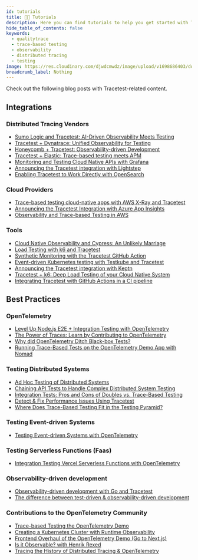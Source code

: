 ```yaml
---
id: tutorials
title: 👨‍💻 Tutorials
description: Here you can find tutorials to help you get started with Tracetest.
hide_table_of_contents: false
keywords:
  - qualitytrace
  - trace-based testing
  - observability
  - distributed tracing
  - testing
image: https://res.cloudinary.com/djwdcmwdz/image/upload/v1698686403/docs/Blog_Thumbnail_14_rsvkmo.jpg
breadcrumb_label: Nothing
---
```


Check out the following blog posts with Tracetest-related content.

## Integrations

### Distributed Tracing Vendors

- [Sumo Logic and Tracetest: AI-Driven Observability Meets Testing](https://qualitytrace.io/blog/sumo-logic-and-qualitytrace-ai-driven-observability-meets-testing)
- [Tracetest + Dynatrace: Unified Observability for Testing](https://qualitytrace.io/blog/qualitytrace-dynatrace-unified-observability-for-testing)
- [Honeycomb + Tracetest: Observability-driven Development](https://qualitytrace.io/blog/honeycomb-qualitytrace-observability-driven-development)
- [Tracetest + Elastic: Trace-based testing meets APM](https://qualitytrace.io/blog/qualitytrace-integration-elastic-trace-based-testing-application-performance-monitoring)
- [Monitoring and Testing Cloud Native APIs with Grafana](https://qualitytrace.io/blog/monitoring-and-testing-cloud-native-apis-with-grafana)
- [Announcing the Tracetest integration with Lightstep](https://qualitytrace.io/blog/qualitytrace-integration-with-lightstep)
- [Enabling Tracetest to Work Directly with OpenSearch](https://qualitytrace.io/blog/qualitytrace-opensearch-integration)

### Cloud Providers

- [Trace-based testing cloud-native apps with AWS X-Ray and Tracetest](https://qualitytrace.io/blog/trace-based-testing-cloud-native-apps-with-aws-x-ray-and-qualitytrace)
- [Announcing the Tracetest Integration with Azure App Insights](https://qualitytrace.io/blog/announcing-the-qualitytrace-integration-with-azure-app-insights)
- [Observability and Trace-based Testing in AWS](https://qualitytrace.io/blog/observability-trace-based-testing-aws-serverless-opensearch-qualitytrace)

### Tools

- [Cloud Native Observability and Cypress: An Unlikely Marriage](https://qualitytrace.io/blog/cloud-native-observability-and-cypress-an-unlikely-marriage)
- [Load Testing with k6 and Tracetest](https://qualitytrace.io/blog/load-testing-with-k6-and-qualitytrace)
- [Synthetic Monitoring with the Tracetest GitHub Action](https://qualitytrace.io/blog/synthetic-monitoring-with-the-qualitytrace-github-action)
- [Event-driven Kubernetes testing with Testkube and Tracetest](https://qualitytrace.io/blog/event-driven-kubernetes-testing-with-testkube-and-qualitytrace)
- [Announcing the Tracetest integration with Keptn](https://qualitytrace.io/blog/announcing-the-qualitytrace-integration-with-keptn-the-control-plane-for-cloud-native-application-life-cycle-orchestration)
- [Tracetest + k6: Deep Load Testing of your Cloud Native System](https://qualitytrace.io/blog/announcing-the-qualitytrace-integration-with-k6-deep-load-testing-of-your-cloud-native-system)
- [Integrating Tracetest with GitHub Actions in a CI pipeline](https://qualitytrace.io/blog/integrating-qualitytrace-with-github-actions-in-a-ci-pipeline)

## Best Practices

### OpenTelemetry

- [Level Up Node.js E2E + Integration Testing with OpenTelemetry](https://qualitytrace.io/blog/level-up-node-js-e2e-and-integration-testing-with-opentelemetry)
- [The Power of Traces: Learn by Contributing to OpenTelemetry](https://qualitytrace.io/blog/the-power-of-traces-learn-by-contributing-to-opentelemetry)
- [Why did OpenTelemetry Ditch Black-box Tests?](https://qualitytrace.io/blog/why-did-opentelemetry-ditch-black-box-tests)
- [Running Trace-Based Tests on the OpenTelemetry Demo App with Nomad](https://qualitytrace.io/blog/qualitytrace-in-action-running-trace-based-tests-on-the-opentelemetry-demo-app-with-nomad)

### Testing Distributed Systems

- [Ad Hoc Testing of Distributed Systems](https://qualitytrace.io/blog/ad-hoc-testing-of-distributed-systems)
- [Chaining API Tests to Handle Complex Distributed System Testing](https://qualitytrace.io/blog/chaining-api-tests-to-handle-complex-distributed-system-testing)
- [Integration Tests: Pros and Cons of Doubles vs. Trace-Based Testing](https://qualitytrace.io/blog/integration-tests-pros-and-cons-of-doubles-vs-trace-based-testing)
- [Detect & Fix Performance Issues Using Tracetest](https://qualitytrace.io/blog/detect-fix-performance-issues-using-qualitytrace)
- [Where Does Trace-Based Testing Fit in the Testing Pyramid?](https://thenewstack.io/where-does-trace-based-testing-fit-in-the-testing-pyramid/)

### Testing Event-driven Systems

- [Testing Event-driven Systems with OpenTelemetry](https://qualitytrace.io/blog/testing-event-driven-systems-with-opentelemetry)

### Testing Serverless Functions (Faas)

- [Integration Testing Vercel Serverless Functions with OpenTelemetry](https://qualitytrace.io/blog/integration-testing-vercel-serverless-functions-with-opentelemetry)

### Observability-driven development

- [Observability-driven development with Go and Tracetest](https://qualitytrace.io/blog/observability-driven-development-with-go-and-qualitytrace)
- [The difference between test-driven & observability-driven development](https://qualitytrace.io/blog/the-difference-between-tdd-and-odd)

### Contributions to the OpenTelemetry Community

- [Trace-based Testing the OpenTelemetry Demo](https://opentelemetry.io/blog/2023/testing-otel-demo/)
- [Creating a Kubernetes Cluster with Runtime Observability](https://opentelemetry.io/blog/2023/k8s-runtime-observability/)
- [Frontend Overhaul of the OpenTelemetry Demo (Go to Next.js)](https://qualitytrace.io/blog/frontend-overhaul-opentelemetry-demo)
- [Is it Observable? with Henrik Rexed](https://qualitytrace.io/blog/is-it-observable-with-henrik-rexed)
- [Tracing the History of Distributed Tracing & OpenTelemetry](https://qualitytrace.io/blog/tracing-the-history-of-distributed-tracing-opentelemetry)
